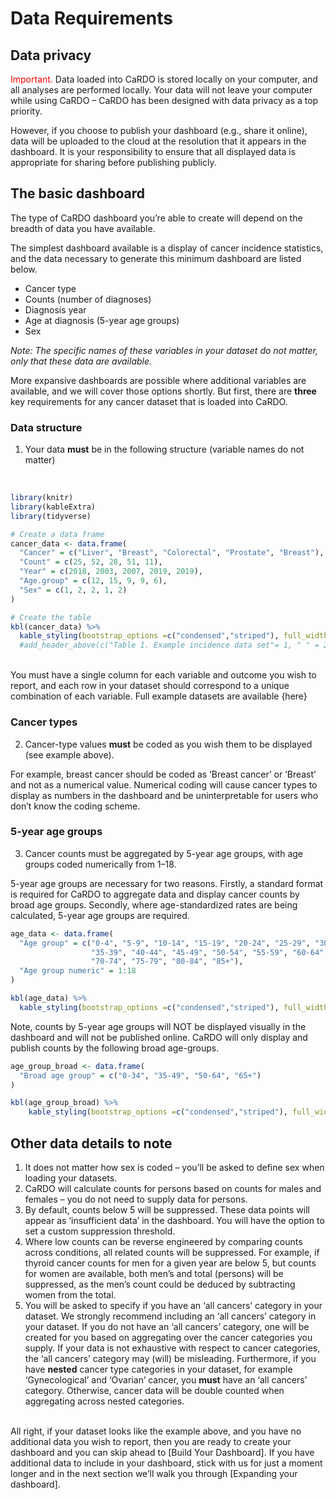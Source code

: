 # Data Requirements

## Data privacy 

<span style="color:red;">Important.</span> Data loaded into CaRDO is stored locally on your computer, and all analyses are performed locally. Your data will not leave your computer while using CaRDO – CaRDO has been designed with data privacy as a top priority.
 
However, if you choose to publish your dashboard (e.g., share it online), data will be uploaded to the cloud at the resolution that it appears in the dashboard. It is your responsibility to ensure that all displayed data is appropriate for sharing before publishing publicly.

## The basic dashboard

The type of CaRDO dashboard you’re able to create will depend on the breadth of data you have available.

The simplest dashboard available is a display of cancer incidence statistics, and the data necessary to generate this minimum dashboard are listed below. 

-	Cancer type
-	Counts (number of diagnoses)
-	Diagnosis year
-	Age at diagnosis (5-year age groups)  
-	Sex 

*Note: The specific names of these variables in your dataset do not matter, only that these data are available.* 


More expansive dashboards are possible where additional variables are available, and we will cover those options shortly. But first, there are **three** key requirements for any cancer dataset that is loaded into CaRDO. 

### Data structure

1. Your data **must** be in the following structure (variable names do not matter) 

<br>
```{r, echo=FALSE, message=FALSE, warning=FALSE}
library(knitr)
library(kableExtra)
library(tidyverse)

# Create a data frame
cancer_data <- data.frame(
  "Cancer" = c("Liver", "Breast", "Colorectal", "Prostate", "Breast"),
  "Count" = c(25, 52, 28, 51, 11),
  "Year" = c(2018, 2003, 2007, 2019, 2019),
  "Age.group" = c(12, 15, 9, 9, 6),
  "Sex" = c(1, 2, 2, 1, 2)
)

# Create the table
kbl(cancer_data) %>%
  kable_styling(bootstrap_options =c("condensed","striped"), full_width = T, font_size = 14) 
  #add_header_above(c("Table 1. Example incidence data set"= 1, " " = 2, "Mortality (a)" = 2), font_size = 14)
```
<br>
You must have a single column for each variable and outcome you wish to report, and each row in your dataset should correspond to a unique combination of each variable. Full example datasets are available {here} 

### Cancer types

2.	Cancer-type values **must** be coded as you wish them to be displayed (see example above).

For example, breast cancer should be coded as ‘Breast cancer’ or ‘Breast’ and not as a numerical value. Numerical coding will cause cancer types to display as numbers in the dashboard and be uninterpretable for users who don’t know the coding scheme.    

### 5-year age groups

3.	Cancer counts must be aggregated by 5-year age groups, with age groups coded numerically from 1–18.

5-year age groups are necessary for two reasons. Firstly, a standard format is required for CaRDO to aggregate data and display cancer counts by broad age groups. Secondly, where age-standardized rates are being calculated, 5-year age groups are required. 

```{r, echo=FALSE}
age_data <- data.frame(
  "Age group" = c("0-4", "5-9", "10-14", "15-19", "20-24", "25-29", "30-34", 
                  "35-39", "40-44", "45-49", "50-54", "55-59", "60-64", "65-69", 
                  "70-74", "75-79", "80-84", "85+"),
  "Age group numeric" = 1:18
)

kbl(age_data) %>%
  kable_styling(bootstrap_options =c("condensed","striped"), full_width = F, font_size = 14) 
```

Note, counts by 5-year age groups will NOT be displayed visually in the dashboard and will not be published online. CaRDO will only display and publish counts by the following broad age-groups. 

```{r, echo=FALSE}
age_group_broad <- data.frame(
  "Broad age group" = c("0-34", "35-49", "50-64", "65+")
)

kbl(age_group_broad) %>%
    kable_styling(bootstrap_options =c("condensed","striped"), full_width = F, font_size = 14) 
```


## Other data details to note
1. It does not matter how sex is coded – you’ll be asked to define sex when loading your datasets.
2. CaRDO will calculate counts for persons based on counts for males and females – you do not need to supply data for persons.  
3. By default, counts below 5 will be suppressed. These data points will appear as ‘insufficient data’ in the dashboard. You will have the option to set a custom suppression threshold.  
4. Where low counts can be reverse engineered by comparing counts across conditions, all related counts will be suppressed. For example, if thyroid cancer counts for men for a given year are below 5, but counts for women are available, both men’s and total (persons) will be suppressed, as the men’s count could be deduced by subtracting women from the total.
5. You will be asked to specify if you have an ‘all cancers’ category in your dataset. We strongly recommend including an 'all cancers' category in your dataset. If you do not have an ‘all cancers’ category, one will be created for you based on aggregating over the cancer categories you supply. If your data is not exhaustive with respect to cancer categories, the ‘all cancers’ category may (will) be misleading. Furthermore, if you have **nested** cancer type categories in your dataset, for example ‘Gynecological’ and ‘Ovarian’ cancer, you **must** have an ‘all cancers’ category. Otherwise, cancer data will be double counted when aggregating across nested categories.

<br>
All right, if your dataset looks like the example above, and you have no additional data you wish to report, then you are ready to create your dashboard and you can skip ahead to [Build Your Dashboard]. If you have additional data to include in your dashboard, stick with us for just a moment longer and in the next section we’ll walk you through [Expanding your dashboard].  
